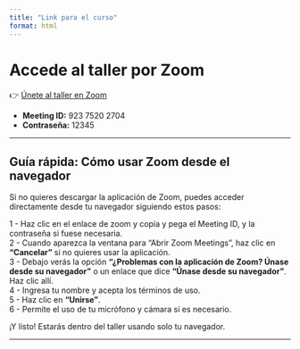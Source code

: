 ```yaml
---
title: "Link para el curso"
format: html
---
```


# Accede al taller por Zoom

👉 [Únete al taller en Zoom](https://leuphana.zoom.us/j/92375202704?pwd=8W4eq0DwVDyrgJRraozHradiVd1xuN.1)

- **Meeting ID:** 923 7520 2704  
- **Contraseña:** 12345

---

## Guía rápida: Cómo usar Zoom desde el navegador

Si no quieres descargar la aplicación de Zoom, puedes acceder directamente desde tu navegador siguiendo estos pasos:

1 - Haz clic en el enlace de zoom y copia y pega el Meeting ID, y la contraseña si fuese necesaria.  
2 - Cuando aparezca la ventana para "Abrir Zoom Meetings", haz clic en **"Cancelar"** si no quieres usar la aplicación.  
3 - Debajo verás la opción **"¿Problemas con la aplicación de Zoom? Únase desde su navegador"** o un enlace que dice **"Únase desde su navegador"**. Haz clic allí.  
4 - Ingresa tu nombre y acepta los términos de uso.  
5 - Haz clic en **"Unirse"**.  
6 - Permite el uso de tu micrófono y cámara si es necesario.  

¡Y listo! Estarás dentro del taller usando solo tu navegador.

---
